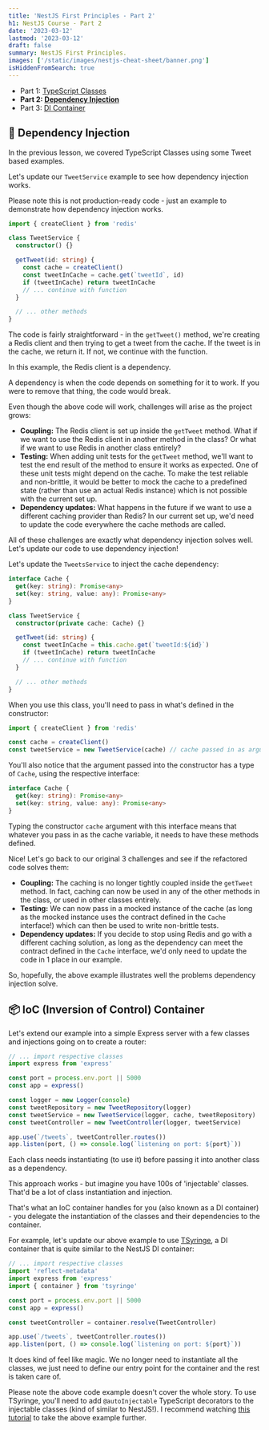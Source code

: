 ```yaml
---
title: 'NestJS First Principles - Part 2'
h1: NestJS Course - Part 2
date: '2023-03-12'
lastmod: '2023-03-12'
draft: false
summary: NestJS First Principles.
images: ['/static/images/nestjs-cheat-sheet/banner.png']
isHiddenFromSearch: true
---
```


- Part 1: [TypeScript Classes](/resources/nestjs-first-principles/part-1)
- **Part 2: [Dependency Injection](/resources/nestjs-first-principles/part-2)**
- Part 3: [DI Container](/resources/nestjs-first-principles/part-3)

## 💉 Dependency Injection

In the previous lesson, we covered TypeScript Classes using some Tweet based examples.

Let's update our `TweetService` example to see how dependency injection works.

Please note this is not production-ready code - just an example to demonstrate how dependency injection works.

```ts
import { createClient } from 'redis'

class TweetService {
  constructor() {}

  getTweet(id: string) {
    const cache = createClient()
    const tweetInCache = cache.get(`tweetId`, id)
    if (tweetInCache) return tweetInCache
    // ... continue with function
  }

  // ... other methods
}
```

The code is fairly straightforward - in the `getTweet()` method, we're creating a Redis client and then trying to get a tweet from the cache. If the tweet is in the cache, we return it. If not, we continue with the function.

In this example, the Redis client is a dependency.

A dependency is when the code depends on something for it to work. If you were to remove that thing, the code would break.

Even though the above code will work, challenges will arise as the project grows:

- **Coupling:** The Redis client is set up inside the `getTweet` method. What if we want to use the Redis client in another method in the class? Or what if we want to use Redis in another class entirely?
- **Testing:** When adding unit tests for the `getTweet` method, we'll want to test the end result of the method to ensure it works as expected. One of these unit tests might depend on the cache. To make the test reliable and non-brittle, it would be better to mock the cache to a predefined state (rather than use an actual Redis instance) which is not possible with the current set up.
- **Dependency updates:** What happens in the future if we want to use a different caching provider than Redis? In our current set up, we'd need to update the code everywhere the cache methods are called.

All of these challenges are exactly what dependency injection solves well. Let's update our code to use dependency injection!

Let's update the `TweetsService` to inject the cache dependency:

```ts
interface Cache {
  get(key: string): Promise<any>
  set(key: string, value: any): Promise<any>
}

class TweetService {
  constructor(private cache: Cache) {}

  getTweet(id: string) {
    const tweetInCache = this.cache.get(`tweetId:${id}`)
    if (tweetInCache) return tweetInCache
    // ... continue with function
  }

  // ... other methods
}
```

When you use this class, you'll need to pass in what's defined in the constructor:

```ts
import { createClient } from 'redis'

const cache = createClient()
const tweetService = new TweetService(cache) // cache passed in as argument as defined in the constructor
```

You'll also notice that the argument passed into the constructor has a type of `Cache`, using the respective interface:

```ts
interface Cache {
  get(key: string): Promise<any>
  set(key: string, value: any): Promise<any>
}
```

Typing the constructor `cache` argument with this interface means that whatever you pass in as the cache variable, it needs to have these methods defined.

Nice! Let's go back to our original 3 challenges and see if the refactored code solves them:

- **Coupling:** The caching is no longer tightly coupled inside the `getTweet` method. In fact, caching can now be used in any of the other methods in the class, or used in other classes entirely.
- **Testing:** We can now pass in a mocked instance of the cache (as long as the mocked instance uses the contract defined in the `Cache` interface!) which can then be used to write non-brittle tests.
- **Dependency updates:** If you decide to stop using Redis and go with a different caching solution, as long as the dependency can meet the contract defined in the `Cache` interface, we'd only need to update the code in 1 place in our example.

So, hopefully, the above example illustrates well the problems dependency injection solve.

## 📦 IoC (Inversion of Control) Container

Let's extend our example into a simple Express server with a few classes and injections going on to create a router:

```ts
// ... import respective classes
import express from 'express'

const port = process.env.port || 5000
const app = express()

const logger = new Logger(console)
const tweetRepository = new TweetRepository(logger)
const tweetService = new TweetService(logger, cache, tweetRepository)
const tweetController = new TweetController(logger, tweetService)

app.use(`/tweets`, tweetController.routes())
app.listen(port, () => console.log(`listening on port: ${port}`))
```

Each class needs instantiating (to use it) before passing it into another class as a dependency.

This approach works - but imagine you have 100s of 'injectable' classes. That'd be a lot of class instantiation and injection.

That's what an IoC container handles for you (also known as a DI container) - you delegate the instantiation of the classes and their dependencies to the container.

For example, let's update our above example to use [TSyringe](https://github.com/microsoft/tsyringe), a DI container that is quite similar to the NestJS DI container:

```ts
// ... import respective classes
import 'reflect-metadata'
import express from 'express'
import { container } from 'tsyringe'

const port = process.env.port || 5000
const app = express()

const tweetController = container.resolve(TweetController)

app.use(`/tweets`, tweetController.routes())
app.listen(port, () => console.log(`listening on port: ${port}`))
```

It does kind of feel like magic. We no longer need to instantiate all the classes, we just need to define our entry point for the container and the rest is taken care of.

Please note the above code example doesn't cover the whole story. To use TSyringe, you'll need to add `@autoInjectable` TypeScript decorators to the injectable classes (kind of similar to NestJS!). I recommend watching [this tutorial](https://www.youtube.com/watch?v=D1kM5W9r85Q) to take the above example further.
